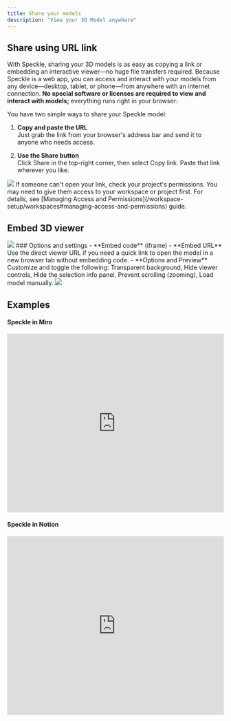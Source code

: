 ```yaml
---
title: Share your models
description: "View your 3D Model anywhere"
---
```


## Share using URL link
With Speckle, sharing your 3D models is as easy as copying a link or embedding an interactive viewer—no huge file
 transfers required. Because Speckle is a web app, you can access and interact with your models from any device—desktop, 
 tablet, or phone—from anywhere with an internet connection. **No special software or licenses are required to view and 
 interact with models;** everything runs right in your browser:

You have two simple ways to share your Speckle model:

1. **Copy and paste the URL**  
Just grab the link from your browser's address bar and send it to anyone who needs access.

2. **Use the Share button**  
Click Share in the top-right corner, then select Copy link. Paste that link wherever you like.

<Frame caption="Share your model using the URL link">
<img src="/images/3d-viewer/share_url_link.jpg" />
</Frame>

<Warning>
If someone can't open your link, check your project's permissions. You may need to give them access to your workspace or 
project first. For details, see [Managing Access and Permissions](/workspace-setup/workspaces#managing-access-and-permissions) guide.
</Warning>

## Embed 3D viewer
<Frame>
<img src="/images/3d-viewer/embed_1.jpg" />
</Frame>
### Options and settings
- **Embed code** (iframe)
- **Embed URL**
Use the direct viewer URL if you need a quick link to open the model in a new browser tab without embedding code.
- **Options and Preview**
Customize and toggle the following: Transparent background, Hide viewer controls, Hide the selection info panel, Prevent scrolling (zooming), Load model manually.

<Frame caption="Embed your model using the iframe code">
<img src="/images/3d-viewer/embed_options.jpg" />
</Frame>


## Examples
#### Speckle in Miro
<iframe
  width="100%"
  height="415"
  src="https://player.vimeo.com/video/1087137665"
  title="YouTube video player"
  frameborder="0"
  allow="autoplay; fullscreen; picture-in-picture"
  allowfullscreen
></iframe>

#### Speckle in Notion
<iframe
  width="100%"
  height="415"
  src="https://player.vimeo.com/video/1087045865"
  title="YouTube video player"
  frameborder="0"
  allow="autoplay; fullscreen; picture-in-picture"
  allowfullscreen
></iframe>


